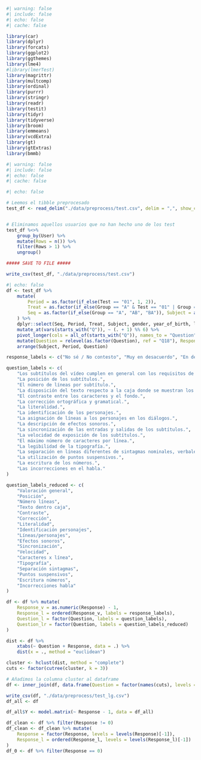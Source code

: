 
```r
#| warning: false
#| include: false
#| echo: false
#| cache: false

library(car)
library(dplyr)
library(forcats)
library(ggplot2)
library(ggthemes)
library(lme4)
#library(lmerTest)
library(magrittr)
library(multcomp)
library(ordinal)
library(purrr)
library(stringr)
library(readr)
library(testit)
library(tidyr)
library(tidyverse)
library(broom)
library(emmeans)
library(vcdExtra)
library(gt)
library(gtExtras)
library(bmmb)
```

```r
#| warning: false
#| include: false
#| echo: false
#| cache: false

#| echo: false

# Leemos el tibble preprocesado
test_df <- read_delim("./data/preprocess/test.csv", delim = ",", show_col_types = FALSE)


# Eliminamos aquellos usuarios que no han hecho uno de los test
test_df %<>%
    group_by(User) %>%
    mutate(Rows = n()) %>%
    filter(Rows > 1) %>%
    ungroup()

##### SAVE TO FILE #####

write_csv(test_df, "./data/preprocess/test.csv")

```

```r
#| echo: false
df <- test_df %>%
    mutate(
        Period = as.factor(if_else(Test == "01", 1, 2)),
        Treat = as.factor(if_else(Group == "A" & Test == "01" | Group == "B" & Test == "02", "A", "B")),
        Seq = as.factor(if_else(Group == "A", "AB", "BA")), Subject = as.factor(User)
    ) %>%
    dplyr::select(Seq, Period, Treat, Subject, gender, year_of_birth, level_of_education, starts_with("Q")) %>%
    mutate_at(vars(starts_with("Q")), ~ (. + 1) %% 6) %>%
    pivot_longer(cols = all_of(starts_with("Q")), names_to = "Question", values_to = "Response") %>%
    mutate(Question = relevel(as.factor(Question), ref = "Q18"), Response = factor(Response, ordered = TRUE)) %>%
    arrange(Subject, Period, Question)

response_labels <- c("No sé / No contesto", "Muy en desacuerdo", "En desacuerdo", "Neutral", "De acuerdo", "Muy de acuerdo")

question_labels <- c(
    "Los subtítulos del vídeo cumplen en general con los requisitos de accesibilidad.",
    "La posición de los subtítulos.",
    "El número de líneas por subtítulo.",
    "La disposición del texto respecto a la caja donde se muestran los subtítulos.",
    "El contraste entre los caracteres y el fondo.",
    "La corrección ortográfica y gramatical.",
    "La literalidad.",
    "La identificación de los personajes.",
    "La asignación de líneas a los personajes en los diálogos.",
    "La descripción de efectos sonoros.",
    "La sincronización de las entradas y salidas de los subtítulos.",
    "La velocidad de exposición de los subtítulos.",
    "El máximo número de caracteres por línea.",
    "La legibilidad de la tipografía.",
    "La separación en líneas diferentes de sintagmas nominales, verbales y preposicionales.",
    "La utilización de puntos suspensivos.",
    "La escritura de los números.",
    "Las incorrecciones en el habla."
)

question_labels_reduced <- c(
    "Valoración general",
    "Posición",
    "Número líneas",
    "Texto dentro caja",
    "Contraste",
    "Corrección",
    "Literalidad",
    "Identificación personajes",
    "Líneas/personajes",
    "Efectos sonoros",
    "Sincronización",
    "Velocidad",
    "Caracteres x línea",
    "Tipografía",
    "Separación sintagmas",
    "Puntos suspensivos",
    "Escritura números",
    "Incorrecciones habla"
)

df <- df %>% mutate(
    Response_v = as.numeric(Response) - 1,
    Response_l = ordered(Response_v, labels = response_labels),
    Question_l = factor(Question, labels = question_labels),
    Question_lr = factor(Question, labels = question_labels_reduced)
)

dist <- df %>%
    xtabs(~ Question + Response, data = .) %>%
    dist(x = ., method = "euclidean")

cluster <- hclust(dist, method = "complete")
cuts <- factor(cutree(cluster, k = 3))

# Añadimos la columna cluster al dataframe
df <- inner_join(df, data.frame(Question = factor(names(cuts), levels = levels(df$Question)), Cluster = as.factor(cuts)), by = "Question")

write_csv(df, "./data/preprocess/test_lg.csv")
df_all <- df

df_all$Y <- model.matrix(~ Response - 1, data = df_all)

df_clean <- df %>% filter(Response != 0)
df_clean <- df_clean %>% mutate(
    Response = factor(Response, levels = levels(Response)[-1]),
    Response_l = ordered(Response_l, levels = levels(Response_l)[-1])
)
df_0 <- df %>% filter(Response == 0)
```

